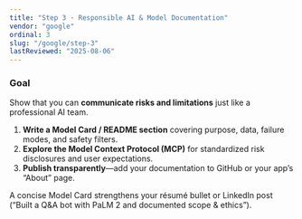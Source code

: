 ```yaml
---
title: "Step 3 · Responsible AI & Model Documentation"
vendor: "google"
ordinal: 3
slug: "/google/step-3"
lastReviewed: "2025-08-06"
---
```



<StepPageLayout vendor="google" step="responsible-ai">

### Goal  
Show that you can **communicate risks and limitations** just like a professional AI team.

1. **Write a Model Card / README section** covering purpose, data, failure modes, and safety filters.  
2. **Explore the Model Context Protocol (MCP)** for standardized risk disclosures and user expectations.  
3. **Publish transparently**—add your documentation to GitHub or your app’s “About” page.

A concise Model Card strengthens your résumé bullet or LinkedIn post (“Built a Q&A bot with PaLM 2 and documented scope & ethics”).

</StepPageLayout>
